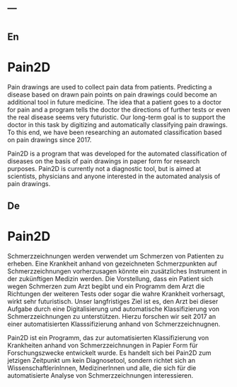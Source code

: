 ---
---


# {.tabset}

## En
 
 <h1> Pain2D </h1>
 
Pain drawings are used to collect pain data from patients. Predicting a disease based on drawn pain points on pain drawings could become an additional tool in future medicine. The idea that a patient goes to a doctor for pain and a program tells the doctor the directions of further tests or even the real disease seems very futuristic. Our long-term goal is to support the doctor in this task by digitizing and automatically classifying pain drawings. To this end, we have been researching an automated classification based on pain drawings since 2017. 

Pain2D is a program that was developed for the automated classification of diseases on the basis of pain drawings in paper form for research purposes. Pain2D is currently not a diagnostic tool, but is aimed at scientists, physicians and anyone interested in the automated analysis of pain drawings.

## De

 <h1> Pain2D </h1>

Schmerzzeichnungen werden verwendet um Schmerzen von Patienten zu erheben. Eine Krankheit anhand von gezeichneten Schmerzpunkten auf Schmerzzeichnungen vorherzusagen könnte ein zusätzliches Instrument in der zukünftigen Medizin werden. Die Vorstellung, dass ein Patient sich wegen Schmerzen zum Arzt begibt und ein Programm dem Arzt die Richtungen der weiteren Tests oder sogar die wahre Krankheit vorhersagt, wirkt sehr futuristisch. Unser langfristiges Ziel ist es, den Arzt bei dieser Aufgabe durch eine Digitalisierung und automatische Klassifizierung von Schmerzzeichnungen zu unterstützen. Hierzu forschen wir seit 2017 an einer automatisierten Klasssifizierung anhand von Schmerzzeichnugnen. 

Pain2D ist ein Programm, das zur automatisierten Klassifizierung von Krankheiten anhand von Schmerzzeichnungen in Papier Form für Forschungszwecke entwickelt wurde. Es handelt sich bei Pain2D zum jetzigen Zeitpunkt um kein Diagnosetool, sondern richtet sich an WissenschaftlerinInnen, MedizinerInnen und alle, die sich für die automatisierte Analyse von Schmerzzeichnungen interessieren.